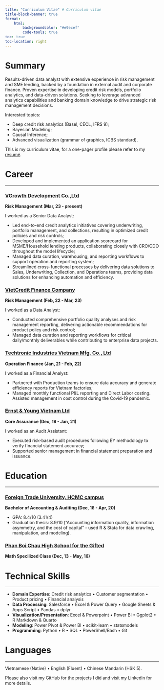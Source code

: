 ---
title: "Curriculum Vitae" # Curriculum vitae
title-block-banner: true
format:
    html:
        backgroundcolor: "#e9ecef"
        code-tools: true
toc: true
toc-location: right
---

# **Summary**

Results-driven data analyst with extensive experience in risk management and SME lending, backed by a foundation in external audit and corporate finance. Proven expertise in developing credit risk models, portfolio analytics, and data-driven solutions. Seeking to leverage advanced analytics capabilities and banking domain knowledge to drive strategic risk management decisions.

Interested topics:

- Deep credit risk analytics (Basel, CECL, IFRS 9);
- Bayesian Modeling;
- Causal Inference;
- Advanced visualization (grammar of graphics, ICBS standard).

This is my curriculum vitae, for a one-pager profile please refer to my [résumé](https://lktuan.github.io/curriculum/resume/).

# **Career**

----------

### [VGrowth Development Co.,Ltd](https://validus.vn/) 
**Risk Management (Mar, 23 - present)**

I worked as a Senior Data Analyst:

- Led end-to-end credit analytics initiatives covering underwriting, portfolio management, and collections, resulting in optimized credit policies and risk controls;
- Developed and implemented an application scorecard for MSME/Household lending products, collaborating closely with CRO/CDO throughout the model lifecycle;
- Managed data curation, warehousing, and reporting workflows to support operation and reporting system;
- Streamlined cross-functional processes by delivering data solutions to Sales, Underwriting, Collection, and Operations teams, providing data solutions for enhancing automation and efficiency.


### [VietCredit Finance Company](https://www.vietcredit.com.vn/)
**Risk Management (Feb, 22 - Mar, 23)**

I worked as a Data Analyst:

- Conducted comprehensive portfolio quality analyses and risk management reporting, delivering actionable recommendations for product policy and risk control;
- Managed data curation and reporting workflows for critical daily/monthly deliverables while contributing to enterprise data projects.


### [Techtronic Industries Vietnam Mfg. Co., Ltd](https://www.ttigroup.com.vn/)
**Operation Finance (Jan, 21 - Feb, 22)**

I worked as a Financial Analyst:

- Partnered with Production teams to ensure data accuracy and generate efficiency reports for Vietnam factories;
- Managed monthly functional P&L reporting and Direct Labor costing. Assisted management in cost control during the Covid-19 pandemic.


###  [Ernst & Young Vietnam Ltd](https://www.ey.com/)
**Core Assurance (Dec, 19 - Jan, 21)**

I worked as an Audit Assistant:

- Executed risk-based audit procedures following EY methodology to verify financial statement accuracy;
- Supported senior management in financial statement preparation and issuance.


# **Education**

----------

### [Foreign Trade University, HCMC campus](https://cs2.ftu.edu.vn/) 
**Bachelor of Accounting & Auditing (Dec, 16 - Apr, 20)**

- GPA: 8.4/10 (3.41/4)
- Graduation thesis: 8.9/10 (“Accounting information quality, information asymmetry, and the cost of capital” - used R & Stata for data crawling, manipulation, and modeling).

### [Phan Boi Chau High School for the Gifted](https://www.linkedin.com/company/phan-boi-chau-high-shool-for-the-gifted/about/)
**Math Specilized Class (Dec, 13 - May, 16)**

# **Technical Skills**

----------

- **Domain Expertise**: Credit risk analytics • Customer segmentation • Product pricing • Financial analysis
- **Data Processing**: Salesforce • Excel & Power Query • Google Sheets & Apps Script • Pandas • dplyr
- **Visualization/Presentation**: Excel & Powerpoint • Power BI • Ggplot2 • R Markdown & Quarto
- **Modeling**: Power Pivot & Power BI • scikit-learn • statsmodels
- **Programming**: Python • R • SQL • PowerShell/Bash • Git

# **Languages**

----------

Vietnamese (Native) • English (Fluent) • Chinese Mandarin (HSK 5).

Please also visit my GitHub for the projects I did and visit my LinkedIn for more details.